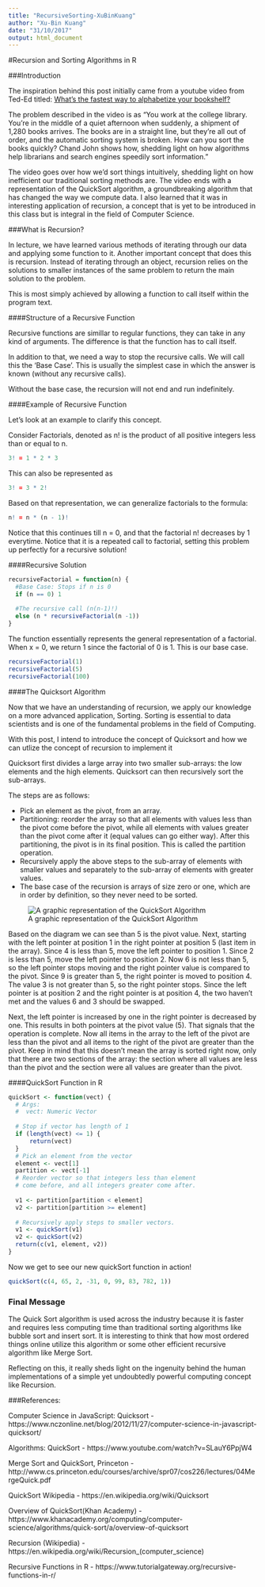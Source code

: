 ```yaml
---
title: "RecursiveSorting-XuBinKuang"
author: "Xu-Bin Kuang"
date: "31/10/2017"
output: html_document
---
```


#Recursion and Sorting Algorithms in R

###Introduction

The inspiration behind this post initially came from a youtube video from Ted-Ed titled:
[What's the fastest way to alphabetize your bookshelf?](https://www.youtube.com/watch?v=WaNLJf8xzC4)

The problem described in the video is as "You work at the college library. You’re in the middle of a quiet afternoon when suddenly, a shipment of 1,280 books arrives. The books are in a straight line, but they're all out of order, and the automatic sorting system is broken. How can you sort the books quickly? Chand John shows how, shedding light on how algorithms help librarians and search engines speedily sort information." 

The video goes over how we'd sort things intuitively, shedding light on how inefficient our traditional sorting methods are. The video ends with a representation of the QuickSort algorithm, a groundbreaking algorithm that has changed the way we compute data. I also learned that it was in interesting application of recursion, a concept that is yet to be introduced in this class but is integral in the field of Computer Science.

###What is Recursion?

In lecture, we have learned various methods of iterating through our data and applying some function to it. Another important concept that does this is recursion. Instead of iterating through an object, recursion relies on the solutions to smaller instances of the same problem to return the main solution to the problem.

This is most simply achieved by allowing a function to call itself within the program text. 

####Structure of a Recursive Function

Recursive functions are simillar to regular functions, they can take in any kind of arguments. The difference is that the function has to call itself.

In addition to that, we need a way to stop the recursive calls. We will call this the 'Base Case'. This is usually the simplest case in which the answer is known (without any recursive calls).

Without the base case, the recursion will not end and run indefinitely.

####Example of Recursive Function

Let's look at an example to clarify this concept.

Consider Factorials, denoted as n! is the product of all positive integers less than or equal to n. 

```r
3! = 1 * 2 * 3  
```

This can also be represented as

```r
3! = 3 * 2!
```

Based on that representation, we can generalize factorials to the formula:

```r
n! = n * (n - 1)!
```

Notice that this continues till n = 0, and that the factorial n! decreases by 1 everytime. Notice that it is a repeated call to factorial, setting this problem up perfectly for a recursive solution!

####Recursive Solution

```r
recursiveFactorial = function(n) {
  #Base Case: Stops if n is 0
  if (n == 0) 1 
  
  #The recursive call (n(n-1)!)
  else (n * recursiveFactorial(n -1))
}
```

The function essentially represents the general representation of a factorial. When x = 0, we return 1 since the factorial of 0 is 1. This is our base case. 

```r
recursiveFactorial(1)
recursiveFactorial(5)
recursiveFactorial(100)
```


####The Quicksort Algorithm

Now that we have an understanding of recursion, we apply our knowledge on a more advanced application, Sorting. Sorting is essential to data scientists and is one of the fundamental problems in the field of Computing. 

With this post, I intend to introduce the concept of Quicksort and how we can utlize the concept of recursion to implement it

Quicksort first divides a large array into two smaller sub-arrays: the low elements and the high elements. Quicksort can then recursively sort the sub-arrays.

The steps are as follows:

* Pick an element as the pivot, from an array.
* Partitioning: reorder the array so that all elements with values less than the pivot come before the pivot, while all elements with values greater than the pivot come after it (equal values can go either way). After this partitioning, the pivot is in its final position. This is called the partition operation.
* Recursively apply the above steps to the sub-array of elements with smaller values and separately to the sub-array of elements with greater values.
* The base case of the recursion is arrays of size zero or one, which are in order by definition, so they never need to be sorted.

![A graphic representation of the QuickSort Algorithm](../Images/quicksort_partition1.png)

Based on the diagram we can see than 5 is the pivot value. Next, starting with the left pointer at position 1 in the right pointer at position 5 (last item in the array). Since 4 is less than 5, move the left pointer to position 1. Since 2 is less than 5, move the left pointer to position 2. Now 6 is not less than 5, so the left pointer stops moving and the right pointer value is compared to the pivot. Since 9 is greater than 5, the right pointer is moved to position 4. The value 3 is not greater than 5, so the right pointer stops. Since the left pointer is at position 2 and the right pointer is at position 4, the two haven’t met and the values 6 and 3 should be swapped.

Next, the left pointer is increased by one in the right pointer is decreased by one. This results in both pointers at the pivot value (5). That signals that the operation is complete. Now all items in the array to the left of the pivot are less than the pivot and all items to the right of the pivot are greater than the pivot. Keep in mind that this doesn’t mean the array is sorted right now, only that there are two sections of the array: the section where all values are less than the pivot and the section were all values are greater than the pivot.


####QuickSort Function in R

```r
quickSort <- function(vect) {
  # Args:
  #  vect: Numeric Vector
  
  # Stop if vector has length of 1
  if (length(vect) <= 1) {
      return(vect)
  }
  # Pick an element from the vector
  element <- vect[1]
  partition <- vect[-1]
  # Reorder vector so that integers less than element
  # come before, and all integers greater come after.
  
  v1 <- partition[partition < element]
  v2 <- partition[partition >= element]
  
  # Recursively apply steps to smaller vectors.
  v1 <- quickSort(v1)
  v2 <- quickSort(v2)
  return(c(v1, element, v2))
}
```

Now we get to see our new quickSort function in action!
```r
quickSort(c(4, 65, 2, -31, 0, 99, 83, 782, 1))
```

### Final Message

The Quick Sort algorithm is used across the industry because it is faster and requires less computing time than traditional sorting algorithms like bubble sort and insert sort. It is interesting to think that how most ordered things online utilize this algorithm or some other efficient recursive algorithm like Merge Sort.

Reflecting on this, it really sheds light on the ingenuity behind the human implementations of a simple yet undoubtedly powerful computing concept like Recursion.

###References:

Computer Science in JavaScript: Quicksort - https://www.nczonline.net/blog/2012/11/27/computer-science-in-javascript-quicksort/

Algorithms: QuickSort -
https://www.youtube.com/watch?v=SLauY6PpjW4

Merge Sort and QuickSort, Princeton -
http://www.cs.princeton.edu/courses/archive/spr07/cos226/lectures/04MergeQuick.pdf

QuickSort Wikipedia -
https://en.wikipedia.org/wiki/Quicksort

Overview of QuickSort(Khan Academy) -
https://www.khanacademy.org/computing/computer-science/algorithms/quick-sort/a/overview-of-quicksort

Recursion (Wikipedia) -
https://en.wikipedia.org/wiki/Recursion_(computer_science)

Recursive Functions in R -
https://www.tutorialgateway.org/recursive-functions-in-r/